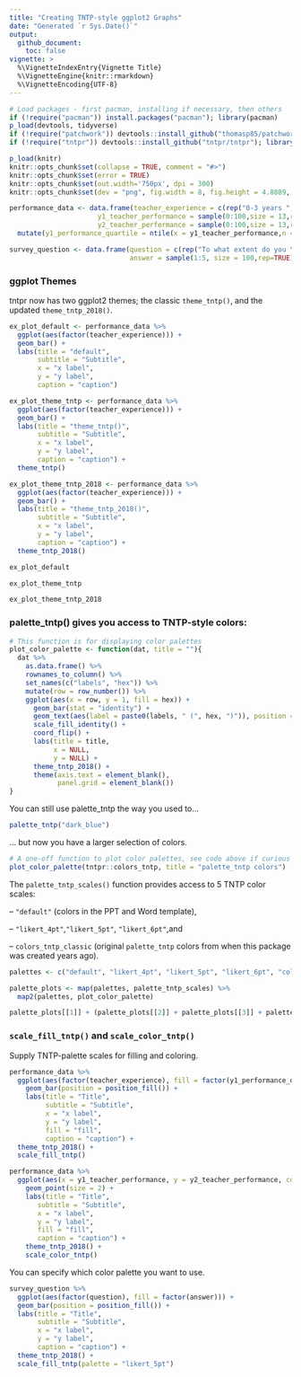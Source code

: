 ```yaml
---
title: "Creating TNTP-style ggplot2 Graphs"
date: "Generated `r Sys.Date()`"
output:
  github_document:
    toc: false
vignette: >
  %\VignetteIndexEntry{Vignette Title}
  %\VignetteEngine{knitr::rmarkdown}
  %\VignetteEncoding{UTF-8}
---
```


```r
# Load packages - first pacman, installing if necessary, then others
if (!require("pacman")) install.packages("pacman"); library(pacman)
p_load(devtools, tidyverse)
if (!require("patchwork")) devtools::install_github("thomasp85/patchwork")
if (!require("tntpr")) devtools::install_github("tntpr/tntpr"); library(tntpr)
```

```r
p_load(knitr)
knitr::opts_chunk$set(collapse = TRUE, comment = "#>")
knitr::opts_chunk$set(error = TRUE)
knitr::opts_chunk$set(out.width='750px', dpi = 300)
knitr::opts_chunk$set(dev = "png", fig.width = 8, fig.height = 4.8889, dpi = 300)
```

```r

performance_data <- data.frame(teacher_experience = c(rep("0-3 years ", 5), rep("4-6 years", 4), rep("7+ years", 4)),
                      y1_teacher_performance = sample(0:100,size = 13,rep=TRUE),
                      y2_teacher_performance = sample(0:100,size = 13,rep=TRUE)) %>%
  mutate(y1_performance_quartile = ntile(x = y1_teacher_performance,n = 4))

survey_question <- data.frame(question = c(rep("To what extent do you \nagree with ...", 100)),
                              answer = sample(1:5, size = 100,rep=TRUE))
```


### ggplot Themes

tntpr now has two ggplot2 themes; the classic `theme_tntp()`, and the updated `theme_tntp_2018()`.

```r

ex_plot_default <- performance_data %>%
  ggplot(aes(factor(teacher_experience))) +
  geom_bar() +
  labs(title = "default",
       subtitle = "Subtitle",
       x = "x label",
       y = "y label",
       caption = "caption")

ex_plot_theme_tntp <- performance_data %>%
  ggplot(aes(factor(teacher_experience))) +
  geom_bar() +
  labs(title = "theme_tntp()",
       subtitle = "Subtitle",
       x = "x label",
       y = "y label",
       caption = "caption") +
  theme_tntp()

ex_plot_theme_tntp_2018 <- performance_data %>%
  ggplot(aes(factor(teacher_experience))) +
  geom_bar() +
  labs(title = "theme_tntp_2018()",
       subtitle = "Subtitle",
       x = "x label",
       y = "y label",
       caption = "caption") +
  theme_tntp_2018()

```

```r
ex_plot_default
```

```r
ex_plot_theme_tntp
```

```r
ex_plot_theme_tntp_2018
```

### palette_tntp() gives you access to TNTP-style colors:

```r

# This function is for displaying color palettes 
plot_color_palette <- function(dat, title = ""){
  dat %>% 
    as.data.frame() %>% 
    rownames_to_column() %>% 
    set_names(c("labels", "hex")) %>% 
    mutate(row = row_number()) %>% 
    ggplot(aes(x = row, y = 1, fill = hex)) + 
      geom_bar(stat = "identity") + 
      geom_text(aes(label = paste0(labels, " (", hex, ")")), position = position_stack(vjust = 0.5), color = "white") + 
      scale_fill_identity() + 
      coord_flip() + 
      labs(title = title, 
           x = NULL, 
           y = NULL) + 
      theme_tntp_2018() + 
      theme(axis.text = element_blank(), 
            panel.grid = element_blank())
}

```

You can still use palette_tntp the way you used to...

```r
palette_tntp("dark_blue")
```

... but now you have a larger selection of colors.

```r
# A one-off function to plot color palettes, see code above if curious
plot_color_palette(tntpr::colors_tntp, title = "palette_tntp colors")
```

The `palette_tntp_scales()` function provides access to 5 TNTP color scales:

-- `"default"` (colors in the PPT and Word template), 

-- `"likert_4pt"`,`"likert_5pt"`, `"likert_6pt"`,and 

-- `colors_tntp_classic` (original `palette_tntp` colors from when this package was created years ago).


```r

palettes <- c("default", "likert_4pt", "likert_5pt", "likert_6pt", "colors_tntp_classic")

palette_plots <- map(palettes, palette_tntp_scales) %>% 
  map2(palettes, plot_color_palette)

palette_plots[[1]] + (palette_plots[[2]] + palette_plots[[3]] + palette_plots[[4]]) + palette_plots[[5]] + plot_layout(ncol = 1)

```

### `scale_fill_tntp()` and `scale_color_tntp()`

Supply TNTP-palette scales for filling and coloring.

```r
performance_data %>%
  ggplot(aes(factor(teacher_experience), fill = factor(y1_performance_quartile))) +
    geom_bar(position = position_fill()) +
    labs(title = "Title",
         subtitle = "Subtitle",
         x = "x label",
         y = "y label",
         fill = "fill",
         caption = "caption") +
  theme_tntp_2018() +
  scale_fill_tntp()
```

```r
performance_data %>% 
  ggplot(aes(x = y1_teacher_performance, y = y2_teacher_performance, color = factor(teacher_experience))) + 
    geom_point(size = 2) + 
    labs(title = "Title",
       subtitle = "Subtitle",
       x = "x label",
       y = "y label",
       fill = "fill",
       caption = "caption") + 
    theme_tntp_2018() + 
    scale_color_tntp()
```


You can specify which color palette you want to use.
```r
survey_question %>%
  ggplot(aes(factor(question), fill = factor(answer))) +
  geom_bar(position = position_fill()) +
  labs(title = "Title",
       subtitle = "Subtitle",
       x = "x label",
       y = "y label",
       caption = "caption") +
  theme_tntp_2018() + 
  scale_fill_tntp(palette = "likert_5pt")
```

